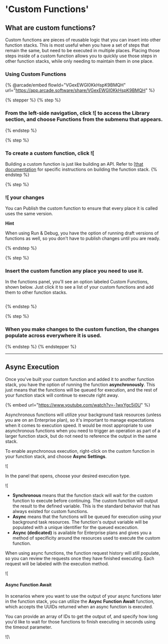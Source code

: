 # 'Custom Functions'

## What are custom functions?

Custom functions are pieces of reusable logic that you can insert into other function stacks. This is most useful when you have a set of steps that remain the same, but need to be executed in multiple places. Placing those steps inside of a custom function allows you to quickly use those steps in other function stacks, while only needing to maintain them in one place.

### Using Custom Functions

{% @arcade/embed flowId="VGexEWGI0KkHspK9BMQH" url="https://app.arcade.software/share/VGexEWGI0KkHspK9BMQH" %}

{% stepper %}
{% step %}
### From the left-side navigation, click ![[](<../../.gitbook/assets/CleanShot 2025-01-14 at 07.19.54.png>) to access the Library section, and choose Functions from the submenu that appears.


{% endstep %}

{% step %}
### To create a custom function, click ![[](<../../.gitbook/assets/CleanShot 2025-01-14 at 07.20.43.png>)

Building a custom function is just like building an API. Refer to [[that documentation](../building-with-visual-development/) for specific instructions on building the function stack.
{% endstep %}

{% step %}
### ![[](<../../.gitbook/assets/CleanShot 2025-01-14 at 07.22.33.png>) your changes

You can Publish the custom function to ensure that every place it is called uses the same version.

<Info>

**Hint**

When using Run & Debug, you have the option of running draft versions of functions as well, so you don't have to publish changes until you are ready.

</Info>
{% endstep %}

{% step %}
### Insert the custom function any place you need to use it.

In the functions panel, you'll see an option labeled Custom Functions, shown below. Just click it to see a list of your custom functions and add them to other function stacks.

<div align="left"><figure><img src="../..//assets/CleanShot 2025-01-14 at 07.24.07.png" alt=""><figcaption></figcaption></figure></div>
{% endstep %}

{% step %}
### When you make changes to the custom function, the changes populate across everywhere it is used.
{% endstep %}
{% endstepper %}

***

## Async Execution <a href="#async" id="async"></a>

Once you've built your custom function and added it to another function stack, you have the option of running the function **asynchronously**. This just means that the functions will be queued for execution, and the rest of your function stack will continue to execute right away.

{% embed url="https://www.youtube.com/watch?v=-1wxYgc5i0U" %}

Asynchronous functions will utilize your background task resources (unless you are on an Enterprise plan), so it's important to manage expectations when it comes to execution speed. It would be most appropriate to use asynchronous functions when you need to trigger an operation as part of a larger function stack, but do not need to reference the output in the same stack.

To enable asynchronous execution, right-click on the custom function in your function stack, and choose **Async Settings**.

![[](https://docs.xano.com/~gitbook/image?url=https%3A%2F%2F3176331816-files.gitbook.io%2F%7E%2Ffiles%2Fv0%2Fb%2Fgitbook-x-prod.appspot.com%2Fo%2Fspaces%252F-M8Si5XvG2QHSLi9JcVY%252Fuploads%252FTVQwgFKz56wtmn2bRbQQ%252FCleanShot%25202024-09-04%2520at%252009.57.21.png%3Falt%3Dmedia%26token%3D8b8bbf39-f568-4bad-821a-cf9faffe8552\&width=768\&dpr=4\&quality=100\&sign=3a825ef\&sv=2)

In the panel that opens, choose your desired execution type.

![[](https://docs.xano.com/~gitbook/image?url=https%3A%2F%2F3176331816-files.gitbook.io%2F%7E%2Ffiles%2Fv0%2Fb%2Fgitbook-x-prod.appspot.com%2Fo%2Fspaces%252F-M8Si5XvG2QHSLi9JcVY%252Fuploads%252FCLFEy3Z9hZOlsILQVag8%252FCleanShot%25202024-09-04%2520at%252009.58.16.png%3Falt%3Dmedia%26token%3D61781b0f-7411-46b2-84fe-117d8743eb53\&width=768\&dpr=4\&quality=100\&sign=a4ab9bc9\&sv=2)

* **Synchronous** means that the function stack will wait for the custom function to execute before continuing. The custom function will output the result to the defined variable. This is the standard behavior that has always existed for custom functions.
* **Async** means that the functions will be queued for execution using your background task resources. The function's output variable will be populated with a unique identifier for the queued excecution.
* **Async (dedicated)** is available for Enterprise plans and gives you a method of specificity around the resources used to execute the custom function.

When using async functions, the function request history will still populate, so you can review the requests once they have finished executing. Each request will be labeled with the execution method.

![[](https://docs.xano.com/~gitbook/image?url=https%3A%2F%2F3176331816-files.gitbook.io%2F%7E%2Ffiles%2Fv0%2Fb%2Fgitbook-x-prod.appspot.com%2Fo%2Fspaces%252F-M8Si5XvG2QHSLi9JcVY%252Fuploads%252F2WwVUhi42A6C64FSwcyz%252FCleanShot%25202024-09-04%2520at%252010.02.02.png%3Falt%3Dmedia%26token%3D03f12d88-c0f9-4db5-a237-c4abb1a534b9\&width=768\&dpr=4\&quality=100\&sign=4910475a\&sv=2)

#### Async Function Await <a href="#async-function-await" id="async-function-await"></a>

In scenarios where you want to use the output of your async functions later in the function stack, you can utilize the **Async Function Await** function, which accepts the UUIDs returned when an async function is executed.

You can provide an array of IDs to get the output of, and specify how long you'd like to wait for those functions to finish executing in seconds using the timeout parameter.

![[](https://docs.xano.com/~gitbook/image?url=https%3A%2F%2F3176331816-files.gitbook.io%2F%7E%2Ffiles%2Fv0%2Fb%2Fgitbook-x-prod.appspot.com%2Fo%2Fspaces%252F-M8Si5XvG2QHSLi9JcVY%252Fuploads%252FbKzc0c12DgBii2uiAzte%252FCleanShot%25202024-09-13%2520at%252017.57.01.png%3Falt%3Dmedia%26token%3D64298353-c685-4bec-b89a-4322e2d97413\&width=768\&dpr=4\&quality=100\&sign=34ecc06c\&sv=2)\